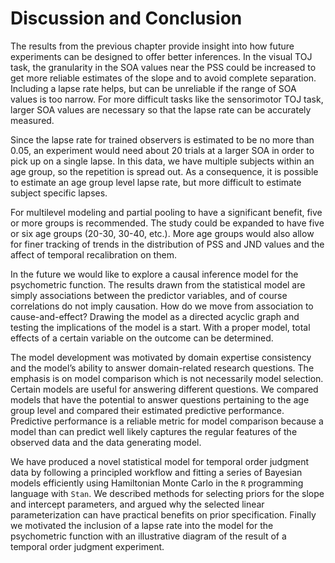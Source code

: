 # Discussion and Conclusion {#conclusion}


The results from the previous chapter provide insight into how future experiments can be designed to offer better inferences. In the visual TOJ task, the granularity in the SOA values near the PSS could be increased to get more reliable estimates of the slope and to avoid complete separation. Including a lapse rate helps, but can be unreliable if the range of SOA values is too narrow. For more difficult tasks like the sensorimotor TOJ task, larger SOA values are necessary so that the lapse rate can be accurately measured. 


Since the lapse rate for trained observers is estimated to be no more than $0.05$, an experiment would need about $20$ trials at a larger SOA in order to pick up on a single lapse. In this data, we have multiple subjects within an age group, so the repetition is spread out. As a consequence, it is possible to estimate an age group level lapse rate, but more difficult to estimate subject specific lapses. 


For multilevel modeling and partial pooling to have a significant benefit, five or more groups is recommended. The study could be expanded to have five or six age groups (20-30, 30-40, etc.). More age groups would also allow for finer tracking of trends in the distribution of PSS and JND values and the affect of temporal recalibration on them.


In the future we would like to explore a causal inference model for the psychometric function. The results drawn from the statistical model are simply associations between the predictor variables, and of course correlations do not imply causation. How do we move from association to cause-and-effect? Drawing the model as a directed acyclic graph and testing the implications of the model is a start. With a proper model, total effects of a certain variable on the outcome can be determined.


The model development was motivated by domain expertise consistency and the model's ability to answer domain-related research questions. The emphasis is on model comparison which is not necessarily model selection. Certain models are useful for answering different questions. We compared models that have the potential to answer questions pertaining to the age group level and compared their estimated predictive performance. Predictive performance is a reliable metric for model comparison because a model than can predict well likely captures the regular features of the observed data and the data generating model.


We have produced a novel statistical model for temporal order judgment data by following a principled workflow and fitting a series of Bayesian models efficiently using Hamiltonian Monte Carlo in the `R` programming language with `Stan`. We described methods for selecting priors for the slope and intercept parameters, and argued why the selected linear parameterization can have practical benefits on prior specification. Finally we motivated the inclusion of a lapse rate into the model for the psychometric function with an illustrative diagram of the result of a temporal order judgment experiment.
